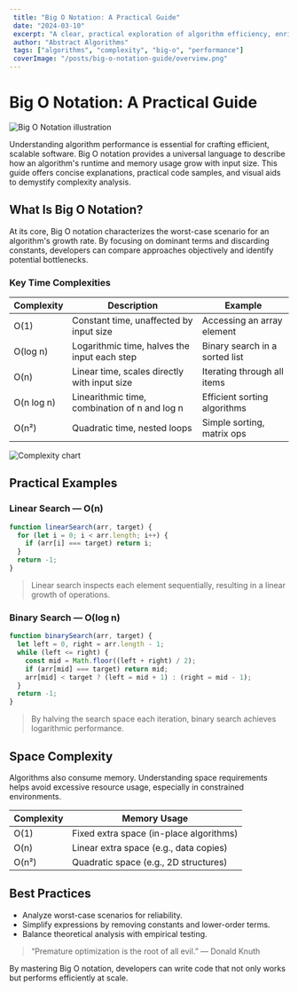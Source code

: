 ```yaml
---
 title: "Big O Notation: A Practical Guide"
 date: "2024-03-10"
 excerpt: "A clear, practical exploration of algorithm efficiency, enriched with visuals and real-world examples."
 author: "Abstract Algorithms"
 tags: ["algorithms", "complexity", "big-o", "performance"]
 coverImage: "/posts/big-o-notation-guide/overview.png"
---
```


# Big O Notation: A Practical Guide

<img src="/posts/big-o-notation-guide/overview.png" alt="Big O Notation illustration" class="w-full my-6 rounded" />

Understanding algorithm performance is essential for crafting efficient, scalable software. Big O notation provides a universal language to describe how an algorithm's runtime and memory usage grow with input size. This guide offers concise explanations, practical code samples, and visual aids to demystify complexity analysis.

## What Is Big O Notation?

At its core, Big O notation characterizes the worst-case scenario for an algorithm's growth rate. By focusing on dominant terms and discarding constants, developers can compare approaches objectively and identify potential bottlenecks.

### Key Time Complexities

| Complexity        | Description                                   | Example                          |
|-------------------|-----------------------------------------------|----------------------------------|
| O(1)              | Constant time, unaffected by input size       | Accessing an array element      |
| O(log n)          | Logarithmic time, halves the input each step  | Binary search in a sorted list |
| O(n)              | Linear time, scales directly with input size | Iterating through all items     |
| O(n log n)        | Linearithmic time, combination of n and log n | Efficient sorting algorithms    |
| O(n²)             | Quadratic time, nested loops                  | Simple sorting, matrix ops      |

<img src="/posts/big-o-notation-guide/complexity-table.png" alt="Complexity chart" class="w-full my-6 rounded" />

## Practical Examples

### Linear Search — O(n)

```javascript
function linearSearch(arr, target) {
  for (let i = 0; i < arr.length; i++) {
    if (arr[i] === target) return i;
  }
  return -1;
}
```

> Linear search inspects each element sequentially, resulting in a linear growth of operations.

### Binary Search — O(log n)

```javascript
function binarySearch(arr, target) {
  let left = 0, right = arr.length - 1;
  while (left <= right) {
    const mid = Math.floor((left + right) / 2);
    if (arr[mid] === target) return mid;
    arr[mid] < target ? (left = mid + 1) : (right = mid - 1);
  }
  return -1;
}
```

> By halving the search space each iteration, binary search achieves logarithmic performance.

## Space Complexity

Algorithms also consume memory. Understanding space requirements helps avoid excessive resource usage, especially in constrained environments.

| Complexity | Memory Usage                             |
|------------|------------------------------------------|
| O(1)       | Fixed extra space (in-place algorithms)  |
| O(n)       | Linear extra space (e.g., data copies)   |
| O(n²)      | Quadratic space (e.g., 2D structures)    |

## Best Practices

- Analyze worst-case scenarios for reliability.
- Simplify expressions by removing constants and lower-order terms.
- Balance theoretical analysis with empirical testing.

<blockquote class="italic">“Premature optimization is the root of all evil.” — Donald Knuth</blockquote>

By mastering Big O notation, developers can write code that not only works but performs efficiently at scale.
